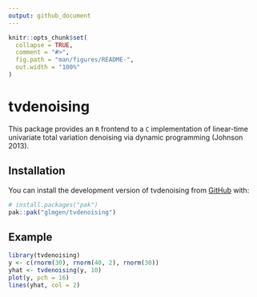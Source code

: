 ```yaml
---
output: github_document
---
```


<!-- README.md is generated from README.Rmd. Please edit that file -->

```r
knitr::opts_chunk$set(
  collapse = TRUE,
  comment = "#>",
  fig.path = "man/figures/README-",
  out.width = "100%"
)
```

# tvdenoising

<!-- badges: start -->
<!-- badges: end -->

This package provides an `R` frontend to a `C` implementation of linear-time 
univariate total variation denoising via dynamic programming (Johnson 2013).

## Installation

You can install the development version of tvdenoising from [GitHub](https://github.com/) with:

``` r
# install.packages("pak")
pak::pak("glmgen/tvdenoising")
```

## Example


```r
library(tvdenoising)
y <- c(rnorm(30), rnorm(40, 2), rnorm(30))
yhat <- tvdenoising(y, 10)
plot(y, pch = 16)
lines(yhat, col = 2)
```

